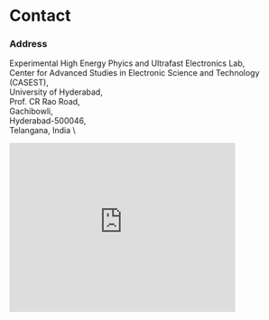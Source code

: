 # Contact

### Address 
  Experimental High Energy Phyics and Ultrafast Electronics Lab, \
  Center for Advanced Studies in Electronic Science and Technology (CASEST), \
  University of Hyderabad, \
  Prof. CR Rao Road, \
  Gachibowli, \
  Hyderabad-500046, \
  Telangana, India \

<div><iframe src="https://www.google.com/maps/embed?pb=!1m18!1m12!1m3!1d237.86774561334323!2d78.3265382251186!3d17.465268682629613!2m3!1f0!2f0!3f0!3m2!1i1024!2i768!4f13.1!3m3!1m2!1s0x3bcb93cb510aedb7%3A0xd35031b15f2d51cc!2sSchool%20of%20physics%20Annex%20Building%20(New%20CASEST)!5e0!3m2!1sen!2sin!4v1713447479890!5m2!1sen!2sin" width="400" height="300" style="border:0;" allowfullscreen="" loading="lazy" referrerpolicy="no-referrer-when-downgrade"></iframe></div>
